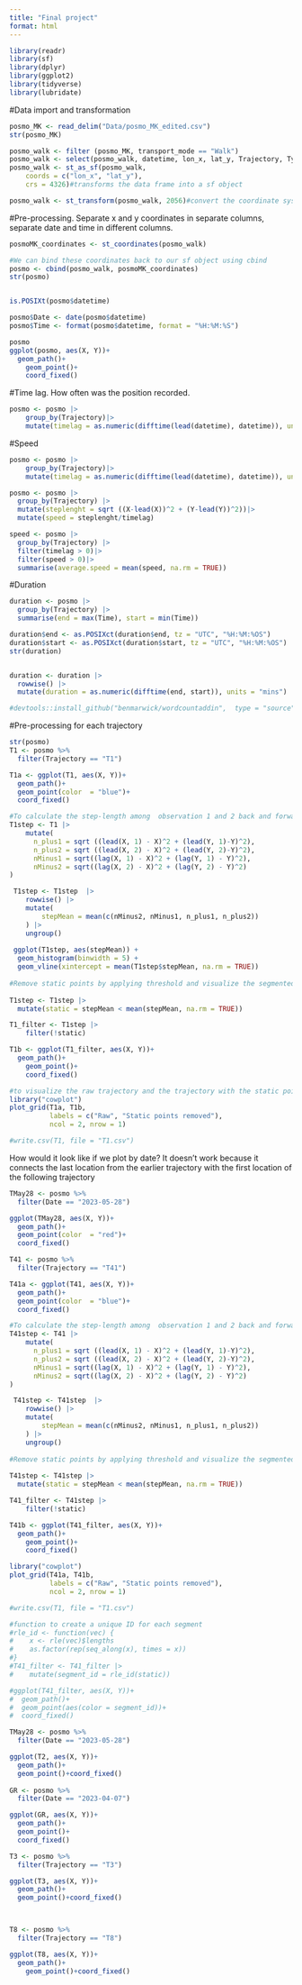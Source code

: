 ```yaml
---
title: "Final project"
format: html
---
```

```r
library(readr)
library(sf)
library(dplyr)
library(ggplot2)
library(tidyverse)
library(lubridate)
```


#Data import and transformation
```r
posmo_MK <- read_delim("Data/posmo_MK_edited.csv")
str(posmo_MK)

posmo_walk <- filter (posmo_MK, transport_mode == "Walk")
posmo_walk <- select(posmo_walk, datetime, lon_x, lat_y, Trajectory, Type)
posmo_walk <- st_as_sf(posmo_walk,
    coords = c("lon_x", "lat_y"),
    crs = 4326)#transforms the data frame into a sf object

posmo_walk <- st_transform(posmo_walk, 2056)#convert the coordinate system to CH1903+ LV95: EPSG:2056
```
#Pre-processing.
Separate x and y coordinates in separate columns, separate date and time in different columns.
```r
posmoMK_coordinates <- st_coordinates(posmo_walk)

#We can bind these coordinates back to our sf object using cbind
posmo <- cbind(posmo_walk, posmoMK_coordinates)
str(posmo)


is.POSIXt(posmo$datetime)

posmo$Date <- date(posmo$datetime)
posmo$Time <- format(posmo$datetime, format = "%H:%M:%S")

posmo
ggplot(posmo, aes(X, Y))+
  geom_path()+
    geom_point()+
    coord_fixed()
```
#Time lag. 
How often was the position recorded. 
```r
posmo <- posmo |> 
    group_by(Trajectory)|> 
    mutate(timelag = as.numeric(difftime(lead(datetime), datetime)), units = "secs")
```

#Speed

```r
posmo <- posmo |> 
    group_by(Trajectory)|> 
    mutate(timelag = as.numeric(difftime(lead(datetime), datetime)), units = "secs")

posmo <- posmo |>
  group_by(Trajectory) |> 
  mutate(steplenght = sqrt ((X-lead(X))^2 + (Y-lead(Y))^2))|>
  mutate(speed = steplenght/timelag)

speed <- posmo |> 
  group_by(Trajectory) |>  
  filter(timelag > 0)|>   
  filter(speed > 0)|>
  summarise(average.speed = mean(speed, na.rm = TRUE))

```
#Duration

```r
duration <- posmo |> 
  group_by(Trajectory) |>  
  summarise(end = max(Time), start = min(Time))

duration$end <- as.POSIXct(duration$end, tz = "UTC", "%H:%M:%OS")
duration$start <- as.POSIXct(duration$start, tz = "UTC", "%H:%M:%OS")
str(duration)


duration <- duration |> 
  rowwise() |>
  mutate(duration = as.numeric(difftime(end, start)), units = "mins")

#devtools::install_github("benmarwick/wordcountaddin",  type = "source", dependencies = TRUE)

```


#Pre-processing for each trajectory

```r
str(posmo)
T1 <- posmo %>%
  filter(Trajectory == "T1")

T1a <- ggplot(T1, aes(X, Y))+
  geom_path()+
  geom_point(color  = "blue")+
  coord_fixed()

#To calculate the step-length among  observation 1 and 2 back and forward.
T1step <- T1 |>
    mutate(
      n_plus1 = sqrt ((lead(X, 1) - X)^2 + (lead(Y, 1)-Y)^2), 
      n_plus2 = sqrt ((lead(X, 2) - X)^2 + (lead(Y, 2)-Y)^2),
      nMinus1 = sqrt((lag(X, 1) - X)^2 + (lag(Y, 1) - Y)^2),
      nMinus2 = sqrt((lag(X, 2) - X)^2 + (lag(Y, 2) - Y)^2)
)

 T1step <- T1step  |>
    rowwise() |>
    mutate(
        stepMean = mean(c(nMinus2, nMinus1, n_plus1, n_plus2))
    ) |>
    ungroup()
 
 ggplot(T1step, aes(stepMean)) +
  geom_histogram(binwidth = 5) +
  geom_vline(xintercept = mean(T1step$stepMean, na.rm = TRUE))
 
#Remove static points by applying threshold and visualize the segmented trajectories
 
T1step <- T1step |> 
  mutate(static = stepMean < mean(stepMean, na.rm = TRUE))

T1_filter <- T1step |>
    filter(!static)

T1b <- ggplot(T1_filter, aes(X, Y))+
  geom_path()+
    geom_point()+
    coord_fixed()

#to visualize the raw trajectory and the trajectory with the static points removed
library("cowplot")
plot_grid(T1a, T1b, 
          labels = c("Raw", "Static points removed"),
          ncol = 2, nrow = 1)

#write.csv(T1, file = "T1.csv")

```


How would it look like if we plot by date? It doesn't work because it connects the last location from the earlier trajectory with the first location of the following trajectory
```r
TMay28 <- posmo %>%
  filter(Date == "2023-05-28")

ggplot(TMay28, aes(X, Y))+
  geom_path()+
  geom_point(color  = "red")+
  coord_fixed()
```



```r
T41 <- posmo %>%
  filter(Trajectory == "T41")

T41a <- ggplot(T41, aes(X, Y))+
  geom_path()+
  geom_point(color  = "blue")+
  coord_fixed()

#To calculate the step-length among  observation 1 and 2 back and forward.
T41step <- T41 |>
    mutate(
      n_plus1 = sqrt ((lead(X, 1) - X)^2 + (lead(Y, 1)-Y)^2), 
      n_plus2 = sqrt ((lead(X, 2) - X)^2 + (lead(Y, 2)-Y)^2),
      nMinus1 = sqrt((lag(X, 1) - X)^2 + (lag(Y, 1) - Y)^2),
      nMinus2 = sqrt((lag(X, 2) - X)^2 + (lag(Y, 2) - Y)^2)
)

 T41step <- T41step  |>
    rowwise() |>
    mutate(
        stepMean = mean(c(nMinus2, nMinus1, n_plus1, n_plus2))
    ) |>
    ungroup()
 
#Remove static points by applying threshold and visualize the segmented trajectories
 
T41step <- T41step |> 
  mutate(static = stepMean < mean(stepMean, na.rm = TRUE))

T41_filter <- T41step |>
    filter(!static)

T41b <- ggplot(T41_filter, aes(X, Y))+
  geom_path()+
    geom_point()+
    coord_fixed()

library("cowplot")
plot_grid(T41a, T41b, 
          labels = c("Raw", "Static points removed"),
          ncol = 2, nrow = 1)

#write.csv(T1, file = "T1.csv")

#function to create a unique ID for each segment
#rle_id <- function(vec) {
#    x <- rle(vec)$lengths
#    as.factor(rep(seq_along(x), times = x))
#}
#T41_filter <- T41_filter |>
#    mutate(segment_id = rle_id(static))

#ggplot(T41_filter, aes(X, Y))+
#  geom_path()+
#  geom_point(aes(color = segment_id))+
#  coord_fixed()
```

```r

TMay28 <- posmo %>%
  filter(Date == "2023-05-28")

ggplot(T2, aes(X, Y))+
  geom_path()+
  geom_point()+coord_fixed()
                 
GR <- posmo %>%
  filter(Date == "2023-04-07")

ggplot(GR, aes(X, Y))+
  geom_path()+
  geom_point()+
  coord_fixed()

T3 <- posmo %>%
  filter(Trajectory == "T3")

ggplot(T3, aes(X, Y))+
  geom_path()+
  geom_point()+coord_fixed()



T8 <- posmo %>%
  filter(Trajectory == "T8")

ggplot(T8, aes(X, Y))+
  geom_path()+
    geom_point()+coord_fixed()
```


